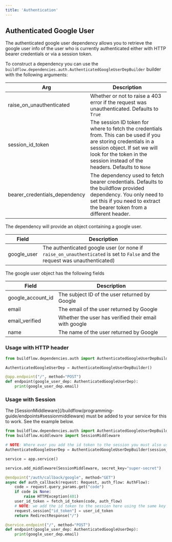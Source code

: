 ```yaml
---
title: 'Authentication'
---
```


## Authenticated Google User

The authenticated google user dependency allows you to retrieve the google user info of the user who is 
currently authenticated either with HTTP bearer credentials or via a session token.

To construct a dependency you can use the `buildflow.dependencies.auth.AuthenticatedGoogleUserDepBuilder` builder with the following arguments:

| Arg                          | Description                                                                                                                                                                 |
|------------------------------|-----------------------------------------------------------------------------------------------------------------------------------------------------------------------------|
| raise_on_unauthenticated     | Whether or not to raise a 403 error if the request was unauthenticated. Defaults to `True`                                                                                                                                                   |
| session_id_token             | The session ID token for where to fetch the credentials from. This can be used if you are storing credentials in a session object. If set we will look for the token in the session instead of the headers. Defaults to `None` |
| bearer_credentials_dependency| The dependency used to fetch bearer credentials. Defaults to the buildflow provided dependency. You only need to set this if you need to extract the bearer token from a different header.                                                                                                          |


The dependency will provide an object containing a google user.


| Field           | Description                                                                                                                                                                 |
|-----------------|-----------------------------------------------------------------------------------------------------------------------------------------------------------------------------|
| google_user     | The authenticated google user (or none if `raise_on_unauthenticated` is set to `False` and the request was unauthenticated)                                                                                   |

The google user object has the following fields

| Field                 | Description                                                                                                                                                                 |
|-----------------------|-----------------------------------------------------------------------------------------------------------------------------------------------------------------------------|
| google_account_id     | The subject ID of the user returned by Google                                                                                   |
| email     | The email of the user returned by Google                                                                                   |
| email_verified     | Whether the user has verified their email with google                                                                                   |
| name     | The name of the user returned by Google                                                                                |


### Usage with HTTP header

```python
from buildflow.dependencies.auth import AuthenticatedGoogleUserDepBuilder

AuthenticatedGoogleUserDep = AuthenticatedGoogleUserDepBuilder()

@app.endpoint("/", method="POST")
def endpoint(google_user_dep: AuthenticatedGoogleUserDep):
    print(google_user_dep.email)
```

### Usage with Session

<Note>
    The [SessionMiddleware](/buildflow/programming-guide/endpoints#sessionmiddleware) must be added to your service for this to work. See the example below.
</Note>

```python
from buildflow.dependencies.auth import AuthenticatedGoogleUserDepBuilder
from buildflow.middleware import SessionMiddleware

# NOTE: Where ever you add the id token to the session you must also use the same key here
AuthenticatedGoogleUserDep = AuthenticatedGoogleUserDepBuilder(session_id_token="id_token")

service = app.service()

service.add_middleware(SessionMiddleware, secret_key="super-secret")

@endpoint("/auth/callback/google", method="GET")
async def auth_callback(request: Request, auth_flow: AuthFlow):
    code = request.query_params.get("code")
    if code is None:
        raise HTTPException(401)
    user_id_token = fetch_id_token(code, auth_flow)
    # NOTE: we add the id token to the session here using the same key as above for our dependency
    request.session["id_token"] = user_id_token
    return RedirectResponse("/")

@service.endpoint("/", method="POST")
def endpoint(google_user_dep: AuthenticatedGoogleUserDep):
    print(google_user_dep.email)
```

